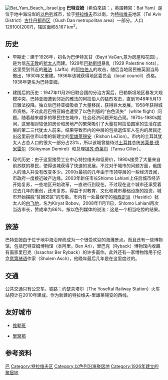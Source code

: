 {{Infobox settlement
| name                   = 巴特亞姆<br>Bat Yam
| native_name            = {{Lang|he|{{Script/Hebrew|בַּת יָם}}|rtl=yes}}
| settlement_type        = [[以色列城市列表|市]] (1958年起)
| image_skyline          = Bat Yam coast.jpg
| image_flag             =
| image_blank_emblem     = Coat of arms of Bat-Yam.svg
| pushpin_map_alt        = 
| pushpin_map            = Israel
| pushpin_mapsize        = 150
| pushpin_label_position = right
| pushpin_map_caption    = 
| coordinates            = {{coord|32|01|N|34|45|E|region:IL|format=dms|display=inline,title}}
| subdivision_type       = [[世界政區索引|國家]]
| subdivision_name       = 
{{ISR}}
| subdivision_type1      = 
| subdivision_name1      = 
| subdivision_type2      = [[以色列行政区划|行政區劃]]
| subdivision_name2      = [[特拉維夫區|特拉維夫區]]
| established_title      = 設立
| established_date       = 1926
| leader_title           = 市長
| leader_name            = 茨維卡·布羅
| unit_pref              = dunam
| area_total_dunam       = {{formatnum:8160|R}}
| population_footnotes   = {{Israel populations|reference}}
| population_total       = 129,012
| population_as_of       = {{Israel populations|Year}}
| population_density_km2 = auto
| website                = [https://web.archive.org/web/20130819085858/http://www.bat-yam.muni.il/show_item.asp?levelId=58569  www.bat-yam.muni.il]
}}
[[File:Bat_Yam_Beach,_Israel.jpg|thumb]]
'''巴特亚姆'''（希伯來語：{{rtl-lang|he|בת ים}}，英語轉寫：Bat Yam）是位于地中海沿岸的[[以色列|以色列]]城市，位于[[特拉维夫|特拉维夫]]市以南，为[[特拉维夫|特拉维夫]]地区（Tel Aviv District）[[古什丹都市区|古什丹都市区]]（Gush Dan metropolitan area）一部分。人口129100(2007)，辖区面积8.167 km<sup>2</sup>。

== 历史 ==
*早期史：建于1926年，初名为巴伊特瓦甘（Bayit VaGan,意为房屋和花园），是为信[[东正教|东正教]]的[[犹太人|犹太人]]而建。1929年[[巴勒斯坦|巴勒斯坦]]暴乱（1929 Palestine riots），这里受到邻近的[[雅法|雅法]]（Jaffa）的[[阿拉伯人|阿拉伯人]]的攻击，随后当地居民被英国当局撤出，1930年又重建。1936年该城获得地区委员会（local council）资格。1938年更名为巴特亚姆。

*建国后的历史：1947年11月29日联合国的分治方案后，巴勒斯坦地区暴发大规模冲突，巴特亚姆遭到邻近的雅法的阿拉伯人的猛烈攻击，直到1948年5月13日雅法投降。独立后巴特亚姆吸收了大量移民，获得巨大发展，1958年获得城市资格。不过此后巴特亚姆也遭受了以色列版的“白色流失”（white flight）问题。随着越来越多的移民住在城市，社会经济问题开始凸现。1970s-1980s期间，这里相对较低的房价和房地产的繁荣吸引了大量在阿拉伯国家的生活在底层的第二三代犹太人前来，结果导致市内的中层的包括退伍军人在内的居民迁出这里前往市以南的新建立的[[里雄莱锡安|里雄莱锡安]]（Rishon LeZion）。市内的土耳其犹太人占总人口的很大一部分占23%，所以该城曾接待过[[土耳其|土耳其]]总统[[苏莱曼·德米雷尔|苏莱曼·德米雷尔]]（Süleyman Demirel）和总理[[坦苏·奇莱尔|坦苏·奇莱尔]]（Tansu Ciller）。

*现代历史：由于这里接受工业中心特拉维夫和低房价，1990s接受了大量来自前苏联的移民，使得该城获得了快速的发展。不过对于城市的问题方面，俄国人的涌入并没有改变多少。2000s最初的几年由于市领导层的一些经济丑闻，市政府一度接近破产边缘。2003年新任市长Shlomo Lahiani上任后城市经济开始复苏，一些地区开始改革，一直进行到现在。不过现在这个城市还承受着过去几年的重创，还未复苏。得益于对教育、文化和城市基础设施的投资，城市开始摆脱“贫困郊区”的形象。市内有一处最保守的[[哈西定派|哈西定派]]（Hasidic）犹太人的[[内飞地|内飞地]]，名为Kiryat Bobov。2008年11月11日，Shlomo Lahiani再次当选市长，赞成率为86%，按以色列媒体的说法：这是一个相当吃惊的结果。

== 旅游 ==
巴特亚姆由于位于地中海沿岸而成为一个很受欢迎的海灘景点。而且还有一些博物馆，包括巴特亚姆博物馆（本阿里，Ben Ari），里巴克（Ryback）博物馆内收藏有画家里巴克（Issachar Ber Ryback）的许多画作。此外还有一家博物馆用于纪念[[意第绪语|意第绪语]]作家（Sholem Asch），他晚年最后几年是在这里度过的。

== 交通 ==
公共交通只有公交车。铁路：约瑟夫塔尔（The Yoseftal Railway Station）火车站预计在2010年建成，作为新建的特拉维夫-里雄莱锡安的西线。

==友好城市==
* {{FRA}} [[维勒班|维勒班]]
* {{ITA}} [[里窝那|里窝那]]  

==参考资料==
{{Reflist}}

{{DEFAULTSORT:Bat Yam}}

[[Category:以色列城市|巴]]
[[Category:特拉维夫区|Category:特拉维夫区]]
[[Category:以色列沿海聚居地|Category:以色列沿海聚居地]]
[[Category:1926年建立的聚居地|Category:1926年建立的聚居地]]